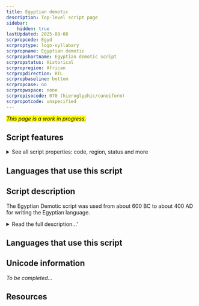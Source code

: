 ```yaml
---
title: Egyptian demotic
description: Top-level script page
sidebar:
    hidden: true
lastUpdated: 2025-08-08
scrpropcode: Egyd
scrproptype: logo-syllabary
scrpropname: Egyptian demotic
scrpropshortname: Egyptian demotic script
scrpropstatus: Historical
scrpropregion: African
scrpropdirection: RTL
scrpropbaseline: bottom
scrpropcase: no
scrpropwspace: none
scrpropisocode: 070 (hieroglyphic/cuneiform)
scrpropotcode: unspecified
---
```


<span style='background-color:yellow'>_This page is a work in progress._</span>


## Script features

<details>
<summary> See all script properties: code, region, status and more</summary>
<ScriptInfo />
</details>

## Languages that use this script

<WsList script='Egyd' wsMax='5' />

## Script description

The Egyptian Demotic script was used from about 600 BC to about 400 AD for writing the Egyptian language.

<details>
<summary>Read the full description...'</summary>Demotic writing descended from Egyptian Hieratic writing, the manuscript writing system which was used alongside Hieroglyphics, and it was later used in place of both of these scripts. The development of the Demotic script is generally divided into three periods, Early, Middle (Ptolemaic) and Late (Roman). Demotic was mostly written on papyrus, embalming fabric and other soft surfaces, but was sometimes also inscribed in stone, the most famous example being the middle section of the Rosetta Stone. Initially the script was used primarily in an administrative context; later it came to be used for literary and religious texts also. It was gradually supplanted by the Coptic alphabet from 300 AD onwards.

Egyptian Demotic was a cursive script, written from right to left. It was similar in form to hieroglyphic and hieratic writing, in that it used a combination of logographic and phonetic signs. It reproduced many of the same shapes of the pictographs of the earlier scripts, in a more cursive form which no longer necessarily resembled the concepts/objects they represented. New words for which there was no pre-existing sign were spelled using phonetic symbols.
</details>

## Languages that use this script

<WsList script='Egyd' wsMax='5' />

## Unicode information

_To be completed..._

## Resources

<ScriptResources detailSummary='seemore' />

